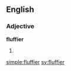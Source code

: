 ==English==

===Adjective===
'''fluffier'''

# {{en-comparative of|fluffy}}

[[simple:fluffier]]
[[sv:fluffier]]
